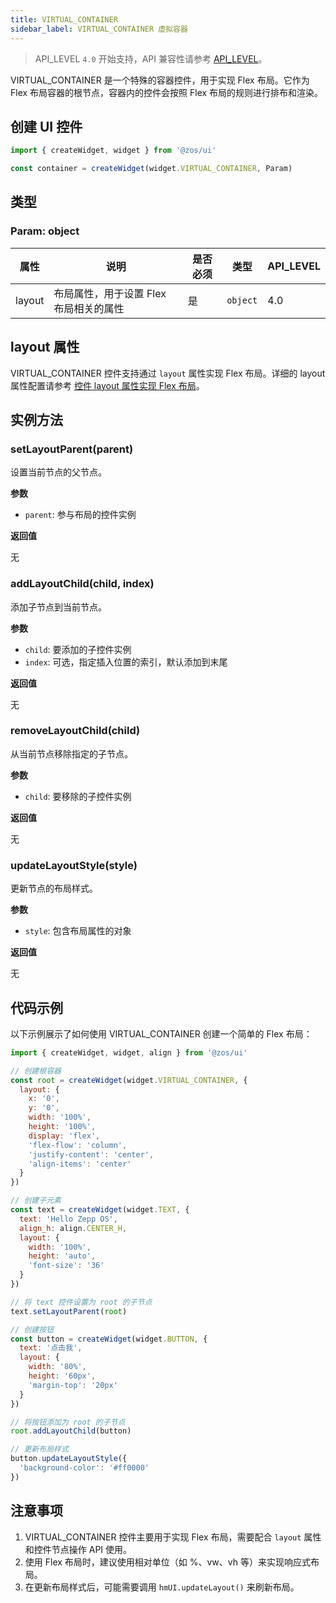 ```yaml
---
title: VIRTUAL_CONTAINER
sidebar_label: VIRTUAL_CONTAINER 虚拟容器
---
```


> API_LEVEL `4.0` 开始支持，API 兼容性请参考 [API_LEVEL](../../../../../guides/framework/device/compatibility.md)。

VIRTUAL_CONTAINER 是一个特殊的容器控件，用于实现 Flex 布局。它作为 Flex 布局容器的根节点，容器内的控件会按照 Flex 布局的规则进行排布和渲染。

## 创建 UI 控件

```js
import { createWidget, widget } from '@zos/ui'

const container = createWidget(widget.VIRTUAL_CONTAINER, Param)
```

## 类型

### Param: object

| 属性   | 说明                                   | 是否必须 | 类型     | API_LEVEL |
| ------ | -------------------------------------- | -------- | -------- | --------- |
| layout | 布局属性，用于设置 Flex 布局相关的属性 | 是       | `object` | 4.0       |

## layout 属性

VIRTUAL_CONTAINER 控件支持通过 `layout` 属性实现 Flex 布局。详细的 layout 属性配置请参考 [控件 layout 属性实现 Flex 布局](../../../../../guides/framework/device/layout.md)。

## 实例方法

### setLayoutParent(parent)

设置当前节点的父节点。

**参数**

- `parent`: 参与布局的控件实例

**返回值**

无

### addLayoutChild(child, index)

添加子节点到当前节点。

**参数**

- `child`: 要添加的子控件实例
- `index`: 可选，指定插入位置的索引，默认添加到末尾

**返回值**

无

### removeLayoutChild(child)

从当前节点移除指定的子节点。

**参数**

- `child`: 要移除的子控件实例

**返回值**

无

### updateLayoutStyle(style)

更新节点的布局样式。

**参数**

- `style`: 包含布局属性的对象

**返回值**

无

## 代码示例

以下示例展示了如何使用 VIRTUAL_CONTAINER 创建一个简单的 Flex 布局：

```js
import { createWidget, widget, align } from '@zos/ui'

// 创建根容器
const root = createWidget(widget.VIRTUAL_CONTAINER, {
  layout: {
    x: '0',
    y: '0',
    width: '100%',
    height: '100%',
    display: 'flex',
    'flex-flow': 'column',
    'justify-content': 'center',
    'align-items': 'center'
  }
})

// 创建子元素
const text = createWidget(widget.TEXT, {
  text: 'Hello Zepp OS',
  align_h: align.CENTER_H,
  layout: {
    width: '100%',
    height: 'auto',
    'font-size': '36'
  }
})

// 将 text 控件设置为 root 的子节点
text.setLayoutParent(root)

// 创建按钮
const button = createWidget(widget.BUTTON, {
  text: '点击我',
  layout: {
    width: '80%',
    height: '60px',
    'margin-top': '20px'
  }
})

// 将按钮添加为 root 的子节点
root.addLayoutChild(button)

// 更新布局样式
button.updateLayoutStyle({
  'background-color': '#ff0000'
})
```

## 注意事项

1. VIRTUAL_CONTAINER 控件主要用于实现 Flex 布局，需要配合 `layout` 属性和控件节点操作 API 使用。
2. 使用 Flex 布局时，建议使用相对单位（如 %、vw、vh 等）来实现响应式布局。
3. 在更新布局样式后，可能需要调用 `hmUI.updateLayout()` 来刷新布局。
